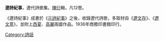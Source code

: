 {{Unreferenced|time=2022-02-10T03:07:04+00:00}}
'''遼詩紀事'''，遼代詩歌集。[[陳衍|陳衍]]輯，凡12卷。

《遼詩紀事》成書於《[[元詩紀事|元詩紀事]]》之後，收錄遼代詩歌，多取材自《[[遼文存|遼文存]]》、《[[遼文萃|遼文萃]]》，並附上[[西夏|西夏]]、[[高麗|高麗]]兩國作品。1936年商務印書館印行。
{{Chinese literature-stub}}
[[Category:詩話|Category:詩話]]